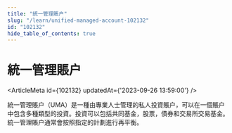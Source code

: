 ```yaml
---
title: "統一管理賬户"
slug: "/learn/unified-managed-account-102132"
id: "102132"
hide_table_of_contents: true
---
```



# 統一管理賬户

<ArticleMeta id={102132} updatedAt={'2023-09-26 13:59:00'} />
<div className='border-solid border-b border-t-0 my-4 border-[var(--ifm-color-gray-300)]' />

統一管理賬户（UMA）是一種由專業人士管理的私人投資賬户，可以在一個賬户中包含多種類型的投資。投資可以包括共同基金，股票，債券和交易所交易基金。統一管理賬户通常會按照指定的計劃進行再平衡。
